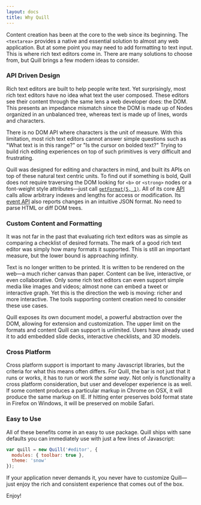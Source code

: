 ```yaml
---
layout: docs
title: Why Quill
---
```


Content creation has been at the core to the web since its beginning. The `<textarea>` provides a native and essential solution to almost any web application. But at some point you may need to add formatting to text input. This is where rich text editors come in. There are many solutions to choose from, but Quill brings a few modern ideas to consider.


### API Driven Design

Rich text editors are built to help people write text. Yet surprisingly, most rich text editors have no idea what text the user composed. These editors see their content through the same lens a web developer does: the DOM. This presents an impedance mismatch since the DOM is made up of Nodes organized in an unbalanced tree, whereas text is made up of lines, words and characters.

There is no DOM API where characters is the unit of measure. With this limitation, most rich text editors cannot answer simple questions such as "What text is in this range?" or "Is the cursor on bolded text?" Trying to build rich editing experiences on top of such primitives is very difficult and frustrating.

Quill was designed for editing and characters in mind, and built its APIs on top of these natural text centric units. To find out if something is bold, Quill does not require traversing the DOM looking for `<b>` or `<strong>` nodes or a font-weight style attributes&mdash;just call [`getFormat(5, 1)`](/docs/api/#getformat). All of its core [API](/docs/api/) calls allow arbitrary indexes and lengths for access or modification. Its [event API](/docs/api/#events) also reports changes in an intuitive JSON format. No need to parse HTML or diff DOM trees.


### Custom Content and Formatting

It was not far in the past that evaluating rich text editors was as simple as comparing a checklist of desired formats. The mark of a good rich text editor was simply how many formats it supported. This is still an important measure, but the lower bound is approaching infinity.

Text is no longer written to be printed. It is written to be rendered on the web&mdash;a much richer canvas than paper. Content can be live, interactive, or even collaborative. Only some rich text editors can even support simple media like images and videos; almost none can embed a tweet or interactive graph. Yet this is the direction the web is moving: richer and more interactive. The tools supporting content creation need to consider these use cases.

Quill exposes its own document model, a powerful abstraction over the DOM, allowing for extension and customization. The upper limit on the formats and content Quill can support is unlimited. Users have already used it to add embedded slide decks, interactive checklists, and 3D models.


### Cross Platform

Cross platform support is important to many Javascript libraries, but the criteria for what this means often differs. For Quill, the bar is not just that it runs or works, it has to run or work *the same way*. Not only is functionality a cross platform consideration, but user and developer experience is as well. If some content produces a particular markup in Chrome on OSX, it will produce the same markup on IE. If hitting enter preserves bold format state in Firefox on Windows, it will be preserved on mobile Safari.


### Easy to Use

All of these benefits come in an easy to use package. Quill ships with sane defaults you can immediately use with just a few lines of Javascript:

```js
var quill = new Quill('#editor', {
  modules: { toolbar: true },
  theme: 'snow'
});
```

If your application never demands it, you never have to customize Quill&mdash;just enjoy the rich and consistent experience that comes out of the box.

Enjoy!

